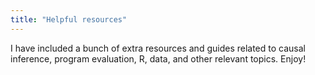 ```yaml
---
title: "Helpful resources"
---
```


I have included a bunch of extra resources and guides related to causal inference, program evaluation, R, data, and other relevant topics. Enjoy!
